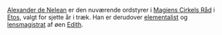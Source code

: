 {{title:Alexander de Nelean}}
{{author:Laura Holmegaard}}
{{timestamp:2009-09-19T08:36:32Z}}
{{copyright:Alexander de Nelean}}
[[Alexander de Nelean]] er den nuværende ordstyrer i [[Magiens Cirkels Råd]] i [[Etos]], valgt for sjette år i træk. Han er derudover [[elementalist]] og [[lensmagistrat]] af øen [[Edith]].